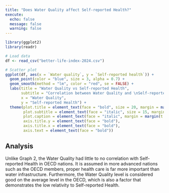 ```yaml
---
title: "Does Water Quality affect Self-reported Health?"
execute:
  echo: false
  message: false
  warning: false
---
```


```r
library(ggplot2)
library(readr)

# Load data
df <- read_csv("better-life-index-2024.csv")

# Scatter plot
ggplot(df, aes(x = `Water quality`, y = `Self-reported health`)) +
  geom_point(color = "blue", size = 3, alpha = 0.7) +
  geom_smooth(method = "lm", color = "red", se = FALSE) +
  labs(title = "Water Quality vs Self-reported Health",
       subtitle = "Correlation between Water Quality and \nSelf-reported Health in OECD, 2024",
       x = "Water Quality",
       y = "Self-reported Health") +
  theme(plot.title = element_text(face = "bold", size = 20, margin = margin(b=5)), 
        plot.subtitle = element_text(face = "italic", size = 15, margin = margin(b = 10)), 
        plot.caption = element_text(face = "italic", margin = margin(t = 5)), 
        axis.title.y = element_text(face = "bold"), 
        axis.title.x = element_text(face = "bold"),
        axis.text = element_text(face = "bold"))
```

## **Analysis**

Unlike Graph 2, the Water Quality had little to no correlation with Self-reported Health in OECD nations. It is assumed in more advanced nations such as the OECD members, proper health care is far more important than water infrastructure. Furthermore, the Water Quality level is considered good on the average level in the OECD, which is also a factor that demonstrates the low relativity to Self-reported Health. 
